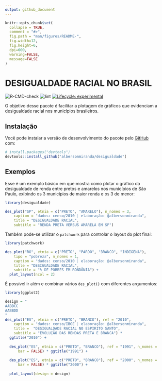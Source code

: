 ```yaml
---
output: github_document
---
```


<!-- README.md is generated from README.Rmd. Please edit that file -->

```r
knitr::opts_chunk$set(
  collapse = TRUE,
  comment = "#>",
  fig.path = "man/figures/README-",
  fig.width=12,
  fig.height=6,
  dpi=600,
  warning=FALSE,
  message=FALSE
)
```

# DESIGUALDADE RACIAL NO BRASIL

<!-- badges: start -->
![R-CMD-check](https://github.com/albersonmiranda/desigualdade/workflows/R-CMD-check/badge.svg?branch=master&event=push) ![lint](https://github.com/albersonmiranda/desigualdade/workflows/lint/badge.svg?branch=master&event=push)
[![Lifecycle: experimental](https://img.shields.io/badge/lifecycle-experimental-orange.svg)](https://www.tidyverse.org/lifecycle/#experimental)
<!-- badges: end -->

O objetivo desse pacote é facilitar a plotagem de gráficos que evidenciam a desigualdade racial nos municípios brasileiros.

## Instalação

Você pode instalar a versão de desenvolvimento do pacote pelo [GitHub](https://github.com/) com:

``` r
# install.packages("devtools")
devtools::install_github("albersonmiranda/desigualdade")
```
## Exemplos

Esse é um exemplo básico em que mostra como plotar o gráfico da desigualdade de renda entre pretos e amarelos nos municípios de São Paulo, exibindo os 3 municípios de maior renda e os 3 de menor:

```r
library(desigualdade)

des_plot("SP", etnia = c("PRETO", "AMARELO"), n_nomes = 3,
    caption = "dados: censo/2010 | elaboração: @albersonmiranda",
    title = "DESIGUALDADE RACIAL",
    subtitle = "RENDA PRETA VERSUS AMARELA EM SP")
```

Também pode-se utilizar o `patchwork` para controlar o layout do plot final:

```r
library(patchwork)

des_plot("RO", etnia = c("PRETO", "PARDO", "BRANCO", "INDIGENA"),
    tipo = "pobreza", n_nomes = 1,
    caption = "dados: censo/2010 | elaboração: @albersonmiranda",
    title = "DESIGUALDADE RACIAL",
    subtitle = "% DE POBRES EM RONDÔNIA") +
  plot_layout(ncol = 2)
```

É possível ir além e combinar vários `des_plot()` com diferentes argumentos:

```r

library(ggplot2)

design = "
AABBCC
AABBDD
"
des_plot("ES", etnia = c("PRETO", "BRANCO"), ref = "2010",
    caption = "dados: censo/IBGE | elaboração: @albersonmiranda",
    title =  "DESIGUALDADE RACIAL NO ESPIRITO SANTO",
    subtitle = "EVOLUÇÃO DAS RENDAS PRETA E BRANCA") *
  ggtitle("2010") +
  
  des_plot("ES", etnia = c("PRETO", "BRANCO"), ref = "1991", n_nomes = 1,
      bar = FALSE) * ggtitle("1991") +
  
  des_plot("ES", etnia = c("PRETO", "BRANCO"), ref = "2000", n_nomes = 1,
      bar = FALSE) * ggtitle("2000") +
  
  plot_layout(design = design)
```
